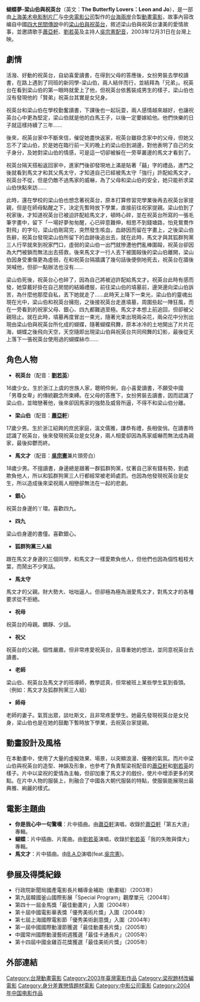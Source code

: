 {{otheruses|梁山伯與祝英台 (消歧義)}}
{{unreferenced|time=2015-02-24T16:25:39+00:00}}
{{Infobox Film | name =蝴蝶夢-梁山伯與祝英台<br><small>The Butterfly Lovers：Leon and Jo</small>
  | image =The Butterfly Lovers-Leon and Jo.jpg
  | director = 蔡明欽 
  | producer = 凃德錡
  | writer = 蔡明欽<br>鄧亞宴
  | starring =[[蕭亞軒|蕭亞軒]]（飾：梁山伯）<br>[[劉若英|劉若英]]（飾：祝英台）<br>[[吳宗憲|吳宗憲]]（飾：馬文才）
  | music = [[姚謙|姚謙]]<br>[[陳鋼|陳鋼]]
  | cinematography =
  | editing =
  | distributor = [[中央電影公司|中央電影公司]]
  | released = 台灣：2003年12月31日<br>中國大陆：2004年1月16日
  | runtime = 95分鐘
  | language = 中文 
  | rating=[[File:MPAARatingG.svg|28px]]
  | budget =
  | gross  = 
  | preceded_by    =
  | followed_by    =
  | imdb_id =
}}
'''蝴蝶夢-梁山伯與祝英台'''（英文：'''The Butterfly Lovers：Leon and Jo'''），是一部由[[上海美术电影制片厂|上海美术电影制片厂]]与[[中央電影公司|中央電影公司]]製作的[[台海兩岸|台海兩岸]]合製[[動畫電影|動畫電影]]，故事內容改编自中國[[四大民間傳說|四大民間傳說]]中的[[梁山伯與祝英台|梁山伯與祝英台]]，敘述梁山伯與祝英台淒美的愛情故事，並邀請歌手[[蕭亞軒|蕭亞軒]]、[[劉若英|劉若英]]及主持人[[吳宗憲|吳宗憲]][[配音|配音]]，2003年12月31日在台灣上映。

== 劇情 ==
活潑、好動的祝英台，自幼喜愛讀書，在得到父母的答應後，女扮男裝去學校讀書，在路上遇到了同班的新同學-梁山伯，兩人結伴而行，並結拜為「兄弟」。祝英台在看到梁山伯的第一眼時就愛上了他，但祝英台依舊裝成男生的樣子，梁山伯也沒有發現他的「賢弟」祝英台其實是女兒身。

祝英台和梁山伯在學校勤奮讀書，下課後也一起玩耍，兩人感情越來越好，也讓祝英台心中更為堅定，梁山伯就是他的白馬王子，以後一定要嫁給他。他們快樂的日子就這樣持續了三年......

後來，祝英台家中不斷來信，催促她盡快返家，祝英台雖掛念家中的父母，但她又忘不了梁山伯，於是她在臨行前一天的晚上約梁山伯到湖邊，對他表明了自己的女子身分，及她對梁山伯的情感，可是這一切卻被躲在一旁草叢邊的馬文才看到了。

祝英台隔天搭船返回家中，進家門後卻發現地上滿是貼著「囍」字的禮品，進門之後就看到馬文才和其父馬太守，才知道自己已經被馬太守「強行」許配給馬文才，祝英台不從，但是仍敵不過馬家的威嚇，為了父母和梁山伯的安全，她只能祈求梁山伯快點來訪......

此時，還在學校的梁山伯也想念著祝英台，原本打算修習完學業後再去祝英台家提親，但是在師母點醒之下，決定先暫時放下學業，直接前往祝家提親。梁山伯到了祝家後，才知道祝英台已被迫許配給馬文才，頓時心碎，並在祝英台所寫的一張毛筆字畫中，留下「一場好夢匆匆醒，心已碎意難伸，相思不到錢塘路，怕見鴛鴦作對飛」的字句，梁山伯剛寫完，突然發生咳血，血跡因而留在字畫上，之後梁山伯告辭，祝英台發現梁山伯所留下的血跡後追出去，就在此時，馬文才與其狐群狗黨三人行早就來到祝家門口，虛弱的梁山伯一出門就慘遭他們亂棒圍毆，祝英台卻因為大門被鎖而無法出去搭救，後來馬文才一行人丟下被圍毆後的梁山伯離開，梁山伯因身受重傷更為虛弱，在和祝英台隔牆講了幾句話後便倒地死去，祝英台在牆後哭喊他，但卻一點辦法也沒有......

梁山伯死後，祝英台心也碎了，因為自己將被迫許配給馬文才。祝英台此時有感而發，她穿戴好掛在自己房間的結婚禮服，前往梁山伯的墳墓前，邊哭邊向梁山伯訴苦，為什麼他那麼自私，丟下她就走了......此時天上降下一束光，梁山伯的靈魂出現在光中，梁山伯和祝英台擁抱，之後接祝英台走進墳墓，周圍些起一陣狂風，而在一旁看到的祝家父母、銀心、四九都難過至極。馬文才本想上前追回，但卻被父親阻止。就在此時，墳墓再度冒出一束光，隨著光束出現兩朵花，兩朵花中分別出現由梁山伯與祝英台所化成的蝴蝶，隨著蝴蝶飛舞，原本冰冷的土地開出了片片花海，蝴蝶之後飛向天空，天空隨即出現梁山伯與祝英台共同飛舞的幻影，最後從天上落下一張祝英台使用過的蝴蝶絲巾......

== 角色人物 ==
*'''祝英台'''（配音：'''[[劉若英|劉若英]]'''）
16歲少女。生於浙江上虞的世族人家，聰明伶俐，自小喜愛讀書，不願受中國「男尊女卑」的傳統觀念所束縛。在父母的答應下，女扮男裝去讀書，因而認識了梁山伯，並暗戀著他，後來卻因馬家的強勢及威脅所逼，不得不和梁山伯分離。

*'''梁山伯'''（配音：'''[[蕭亞軒|蕭亞軒]]'''）
17歲少男。生於浙江紹興的庶民家庭，溫文儒雅，謙恭有禮，長相俊俏。在讀書時認識了祝英台，後來發現祝英台是女兒身，兩人相愛卻因為馬家威嚇而無法成為親家，最後抑鬱而終。

*'''馬文才'''（配音：'''[[吳宗憲|吳宗憲]]'''兼片頭旁白）
18歲少男。不擅讀書，身邊總是跟著一群狐群狗黨，仗著自己家有錢有勢，到處欺負他人，所以和狐群狗黨三人行都經常被老師處罰。也因為他發現祝英台是女生，所以造成後來梁祝兩人相戀卻無法在一起的悲劇。

*'''銀心'''
祝英台身邊的丫環。喜歡四九。

*'''四九'''
梁山伯身邊的書僮。喜歡銀心。

*'''狐群狗黨三人組'''
跟在馬文才身邊的三個同學，和馬文才一樣愛欺負他人，但他們也因為個性粗枝大葉，而鬧出不少笑話。

*'''馬太守'''
馬文才的父親。財大勢大、咄咄逼人。但卻極為極為溺愛馬文才，對馬文才的各種要求從不拒絕。

*'''祝母'''
祝英台的母親。嫻靜、少話。

*'''祝父'''
祝英台的父親。個性嚴肅。但非常疼愛祝英台，且尊重她的想法，並同意祝英台去讀書。

*'''老師'''
梁山伯、祝英台及馬文才的班導師，教學認真，但常被班上某些學生氣到昏頭。（例如：馬文才及狐群狗黨三人組）

*'''師母'''
老師的妻子。氣質出眾，談吐斯文，且非常疼愛學生。她最先發現祝英台是女兒身，梁山伯也是在她的鼓勵下暫時放下學業，去祝英台家提親。

== 動畫設計及風格 ==
在本動畫中，使用了大量的虛擬效果、場景，以突顯浪漫、優雅的氣氛。而片中梁山伯與祝英台的造型、神韻及形象，也參考了負責幫梁祝配音的[[蕭亞軒|蕭亞軒]]和[[劉若英|劉若英]]的樣子。片中以梁祝的愛情為主軸，但卻加重了馬文才的戲份，使片中增添更多的笑點。在片中人物的服裝上，則融合了中國各大朝代服裝的特點，使服裝能展現出最典雅、絢麗的樣式。

== 電影主題曲 ==
*'''你是我心中一句驚嘆'''：片中插曲。由[[蕭亞軒|蕭亞軒]]演唱，收錄於[[蕭亞軒|蕭亞軒]]「第五大道」專輯。
*'''蝴蝶'''：片中插曲、片尾曲。由[[劉若英|劉若英]]演唱，收錄於[[劉若英|劉若英]]「我的失敗與偉大」專輯。
*'''馬文才'''：片中插曲。由[[B.A.D|B.A.D]]演唱(feat.[[吳宗憲|吳宗憲]])。

== 參展及得獎紀錄 ==
*行政院新聞局國產電影長片輔導金補助（動畫組）（2003年）
*第九屆韓國釜山國際影展「Special Program」觀摩單元（2004年）
*第四十一屆金馬獎「最佳動畫片」入圍（2004年）
*第十屆中國電影華表獎「優秀美術片獎」入圍（2004年）
*第七屆上海國際電影節「優秀美術創意獎」入圍（2004年）
*第一屆中國國際動漫節獲選「最佳動畫長片獎」（2005年）
*中國常州國際動漫藝術週獲選「最佳卡通長片」（2005年）
*第十四屆中國金雞百花獎獲選「最佳美術片獎」（2005年）

== 外部連結 ==

{{中国电影金鸡奖最佳美术片}}

[[Category:台灣動畫電影|Category:台灣動畫電影]]
[[Category:2003年臺灣電影作品|Category:2003年臺灣電影作品]]
[[Category:梁祝題材改編電影|Category:梁祝題材改編電影]]
[[Category:身分差異戀情題材電影|Category:身分差異戀情題材電影]]
[[Category:中影公司電影|Category:中影公司電影]]
[[Category:2004年中国电影作品|Category:2004年中国电影作品]]